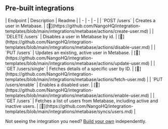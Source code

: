 
## Pre-built integrations

<AccordionGroup>


<Accordion title="Users">
| Endpoint | Description | Readme |
| - | - | - |
| `POST /users` | Creates a user in Metabase. | [🔗](https://github.com/NangoHQ/integration-templates/blob/main/integrations/metabase/actions/create-user.md) |
| `DELETE /users` | Disables a user in Metabase by id. | [🔗](https://github.com/NangoHQ/integration-templates/blob/main/integrations/metabase/actions/disable-user.md) |
| `PUT /users` | Updates an existing, active user in Metabase. | [🔗](https://github.com/NangoHQ/integration-templates/blob/main/integrations/metabase/actions/update-user.md) |
| `GET /users/single` | Fetches details of a specific user by ID. | [🔗](https://github.com/NangoHQ/integration-templates/blob/main/integrations/metabase/actions/fetch-user.md) |
| `PUT /users/enable` | Enables a disabled user. | [🔗](https://github.com/NangoHQ/integration-templates/blob/main/integrations/metabase/actions/enable-user.md) |
| `GET /users` | Fetches a list of users from Metabase, including active and inactive users. | [🔗](https://github.com/NangoHQ/integration-templates/blob/main/integrations/metabase/syncs/users.md) |
</Accordion>

</AccordionGroup>

<Tip>Not seeing the integration you need? [Build your own](https://nango.dev/docs/guides/platform/functions) independently.</Tip>
